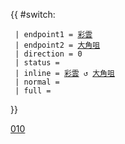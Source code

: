 {{ #switch: {{{format|}}}
  | endpoint1 = [[彩雲巴士總站|彩雲]]
  | endpoint2 = [[大角咀]]
  | direction = 0
  | status =
  | inline = [[彩雲巴士總站|彩雲]] ↺ [[大角咀]]
  | normal =
  | full =
}}<noinclude>[[Category:九龍巴士路線模板|010]]</noinclude>